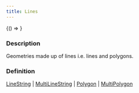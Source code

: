 ```yaml
---
title: Lines
---
```



<!-- Expose turf as global var for experimenting in the browser console -->

<BrowserOnly>{() => <WindowTurfGlobal turf={turf} />}</BrowserOnly>

### Description

Geometries made up of lines i.e. lines and polygons.

### Definition

[LineString](https://tools.ietf.org/html/rfc7946#section-3.1.4) | [MultiLineString](https://tools.ietf.org/html/rfc7946#section-3.1.5) | [Polygon](https://tools.ietf.org/html/rfc7946#section-3.1.6) | [MultiPolygon](https://tools.ietf.org/html/rfc7946#section-3.1.7)

